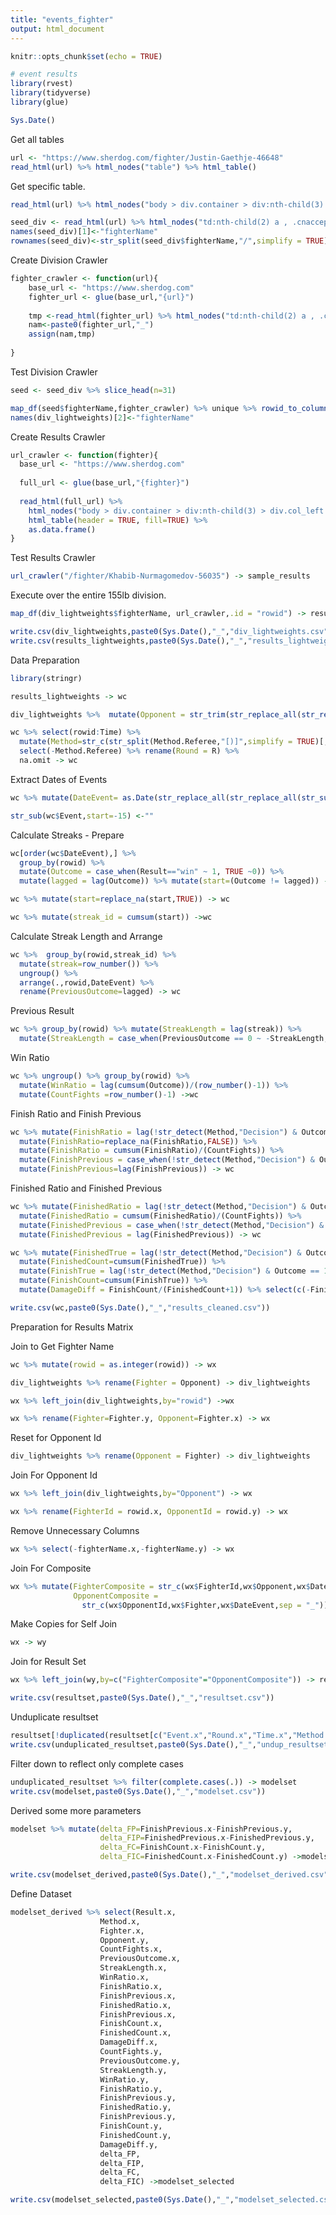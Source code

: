 ---
title: "events_fighter"
output: html_document
---

```{r setup, include=FALSE}
knitr::opts_chunk$set(echo = TRUE)
```



```{r}
# event results
library(rvest)
library(tidyverse)
library(glue)
```


```{r}
Sys.Date()
```


Get all tables

```{r}
url <- "https://www.sherdog.com/fighter/Justin-Gaethje-46648"
read_html(url) %>% html_nodes("table") %>% html_table()
```

Get specific table.

```{r}
read_html(url) %>% html_nodes("body > div.container > div:nth-child(3) > div.col_left > section:nth-child(4) > div > div.content.table") %>% html_children() %>% html_table(header = TRUE) %>% as.data.frame() -> sample_table
```

```{r}
seed_div <- read_html(url) %>% html_nodes("td:nth-child(2) a , .cnaccept") %>% html_attr(.,"href") %>% as.data.frame() %>% unique()
names(seed_div)[1]<-"fighterName"
rownames(seed_div)<-str_split(seed_div$fighterName,"/",simplify = TRUE)[,3]
```

Create Division Crawler

```{r}
fighter_crawler <- function(url){
    base_url <- "https://www.sherdog.com"
    fighter_url <- glue(base_url,"{url}")
    
    tmp <-read_html(fighter_url) %>% html_nodes("td:nth-child(2) a , .cnaccept") %>% html_attr(.,"href") %>% as.data.frame()
    nam<-paste0(fighter_url,"_")
    assign(nam,tmp)
    
}
```

Test Division Crawler

```{r}
seed <- seed_div %>% slice_head(n=31)

map_df(seed$fighterName,fighter_crawler) %>% unique %>% rowid_to_column() -> div_lightweights 
names(div_lightweights)[2]<-"fighterName"
```


Create Results Crawler

```{r}
url_crawler <- function(fighter){
  base_url <- "https://www.sherdog.com"
  
  full_url <- glue(base_url,"{fighter}")
  
  read_html(full_url) %>% 
    html_nodes("body > div.container > div:nth-child(3) > div.col_left > section:nth-child(4) > div > div.content.table") %>% html_children() %>% 
    html_table(header = TRUE, fill=TRUE) %>% 
    as.data.frame()
}

```

Test Results Crawler

```{r}
url_crawler("/fighter/Khabib-Nurmagomedov-56035") -> sample_results

```

Execute over the entire 155lb division. 

```{r}
map_df(div_lightweights$fighterName, url_crawler,.id = "rowid") -> results_lightweights
```

```{r}
write.csv(div_lightweights,paste0(Sys.Date(),"_","div_lightweights.csv"))
write.csv(results_lightweights,paste0(Sys.Date(),"_","results_lightweights.csv"))
```



Data Preparation


```{r}
library(stringr)

results_lightweights -> wc
```

```{r}

div_lightweights %>%  mutate(Opponent = str_trim(str_replace_all(str_remove_all(str_split(fighterName,"fighter/",simplify = TRUE)[,2],"[0-9]"),"-"," "))) -> div_lightweights
```


```{r}

wc %>% select(rowid:Time) %>% 
  mutate(Method=str_c(str_split(Method.Referee,"[)]",simplify = TRUE)[,1],")")) %>% 
  select(-Method.Referee) %>% rename(Round = R) %>% 
  na.omit -> wc
```

Extract Dates of Events

```{r}
wc %>% mutate(DateEvent= as.Date(str_replace_all(str_replace_all(str_sub(wc$Event,start = -15),"/","-")," ",""),format = "%b-%d-%Y")) -> wc

str_sub(wc$Event,start=-15) <-""
```

Calculate Streaks - Prepare

```{r}

wc[order(wc$DateEvent),] %>% 
  group_by(rowid) %>% 
  mutate(Outcome = case_when(Result=="win" ~ 1, TRUE ~0)) %>% 
  mutate(lagged = lag(Outcome)) %>% mutate(start=(Outcome != lagged)) -> wc

wc %>% mutate(start=replace_na(start,TRUE)) -> wc

wc %>% mutate(streak_id = cumsum(start)) ->wc

```
Calculate Streak Length and Arrange

```{r}
wc %>%  group_by(rowid,streak_id) %>% 
  mutate(streak=row_number()) %>% 
  ungroup() %>% 
  arrange(.,rowid,DateEvent) %>% 
  rename(PreviousOutcome=lagged) -> wc
```

Previous Result

```{r}
wc %>% group_by(rowid) %>% mutate(StreakLength = lag(streak)) %>% 
  mutate(StreakLength = case_when(PreviousOutcome == 0 ~ -StreakLength, TRUE ~ StreakLength)) -> wc
```

Win Ratio

```{r}
wc %>% ungroup() %>% group_by(rowid) %>%  
  mutate(WinRatio = lag(cumsum(Outcome))/(row_number()-1)) %>% 
  mutate(CountFights =row_number()-1) ->wc
```

Finish Ratio and Finish Previous

```{r}
wc %>% mutate(FinishRatio = lag(!str_detect(Method,"Decision") & Outcome == 1)) %>%
  mutate(FinishRatio=replace_na(FinishRatio,FALSE)) %>% 
  mutate(FinishRatio = cumsum(FinishRatio)/(CountFights)) %>% 
  mutate(FinishPrevious = case_when(!str_detect(Method,"Decision") & Outcome == 1 ~TRUE, TRUE ~ FALSE)) %>% 
  mutate(FinishPrevious=lag(FinishPrevious)) -> wc
```

Finished Ratio and Finished Previous

```{r}
wc %>% mutate(FinishedRatio = lag(!str_detect(Method,"Decision") & Outcome == 0)) %>% mutate(FinishedRatio = replace_na(FinishedRatio,FALSE)) %>% 
  mutate(FinishedRatio = cumsum(FinishedRatio)/(CountFights)) %>% 
  mutate(FinishedPrevious = case_when(!str_detect(Method,"Decision") & Outcome == 0 ~TRUE, TRUE ~ FALSE)) %>% 
  mutate(FinishedPrevious = lag(FinishedPrevious)) -> wc
```

```{r}
wc %>% mutate(FinishedTrue = lag(!str_detect(Method,"Decision") & Outcome == 0)) %>% mutate(FinishedTrue = replace_na(FinishedTrue,FALSE)) %>% 
  mutate(FinishedCount=cumsum(FinishedTrue)) %>% 
  mutate(FinishTrue = lag(!str_detect(Method,"Decision") & Outcome == 1)) %>% mutate(FinishTrue = replace_na(FinishTrue,FALSE)) %>% 
  mutate(FinishCount=cumsum(FinishTrue)) %>% 
  mutate(DamageDiff = FinishCount/(FinishedCount+1)) %>% select(c(-FinishedTrue,-FinishTrue)) -> wc

```

```{r}
write.csv(wc,paste0(Sys.Date(),"_","results_cleaned.csv"))
```

Preparation for Results Matrix 

Join to Get Fighter Name

```{r}
wc %>% mutate(rowid = as.integer(rowid)) -> wx

div_lightweights %>% rename(Fighter = Opponent) -> div_lightweights

wx %>% left_join(div_lightweights,by="rowid") ->wx

wx %>% rename(Fighter=Fighter.y, Opponent=Fighter.x) -> wx

```

Reset for Opponent Id

```{r}
div_lightweights %>% rename(Opponent = Fighter) -> div_lightweights
```

Join For Opponent Id

```{r}
wx %>% left_join(div_lightweights,by="Opponent") -> wx

wx %>% rename(FighterId = rowid.x, OpponentId = rowid.y) -> wx

```
Remove Unnecessary Columns

```{r}
wx %>% select(-fighterName.x,-fighterName.y) -> wx
```

Join For Composite

```{r}
wx %>% mutate(FighterComposite = str_c(wx$FighterId,wx$Opponent,wx$DateEvent,sep = "_"),
              OpponentComposite =
                str_c(wx$OpponentId,wx$Fighter,wx$DateEvent,sep = "_")) ->wx 
```

Make Copies for Self Join
```{r}
wx -> wy
```


Join for Result Set

```{r}
wx %>% left_join(wy,by=c("FighterComposite"="OpponentComposite")) -> resultset
```

```{r}
write.csv(resultset,paste0(Sys.Date(),"_","resultset.csv"))
```

Unduplicate resultset

```{r}
resultset[!duplicated(resultset[c("Event.x","Round.x","Time.x","Method.x")]),] -> unduplicated_resultset
write.csv(unduplicated_resultset,paste0(Sys.Date(),"_","undup_resultset.csv"))
```


Filter down to reflect only complete cases

```{r}
unduplicated_resultset %>% filter(complete.cases(.)) -> modelset
write.csv(modelset,paste0(Sys.Date(),"_","modelset.csv"))
```




Derived some more parameters
```{r}
modelset %>% mutate(delta_FP=FinishPrevious.x-FinishPrevious.y,
                    delta_FIP=FinishedPrevious.x-FinishedPrevious.y,
                    delta_FC=FinishCount.x-FinishCount.y,
                    delta_FIC=FinishedCount.x-FinishedCount.y) ->modelset_derived

write.csv(modelset_derived,paste0(Sys.Date(),"_","modelset_derived.csv"))
```

Define Dataset

```{r}
modelset_derived %>% select(Result.x,
                    Method.x,
                    Fighter.x,
                    Opponent.y,
                    CountFights.x,
                    PreviousOutcome.x,
                    StreakLength.x,
                    WinRatio.x,
                    FinishRatio.x,
                    FinishPrevious.x,
                    FinishedRatio.x,
                    FinishPrevious.x,
                    FinishCount.x,
                    FinishedCount.x,
                    DamageDiff.x,
                    CountFights.y,
                    PreviousOutcome.y,
                    StreakLength.y,
                    WinRatio.y,
                    FinishRatio.y,
                    FinishPrevious.y,
                    FinishedRatio.y,
                    FinishPrevious.y,
                    FinishCount.y,
                    FinishedCount.y,
                    DamageDiff.y,
                    delta_FP,
                    delta_FIP,
                    delta_FC,
                    delta_FIC) ->modelset_selected

write.csv(modelset_selected,paste0(Sys.Date(),"_","modelset_selected.csv"))
```

